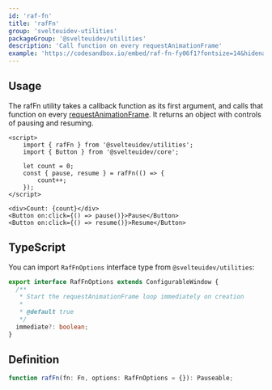 ```yaml
---
id: 'raf-fn'
title: 'rafFn'
group: 'svelteuidev-utilities'
packageGroup: '@svelteuidev/utilities'
description: 'Call function on every requestAnimationFrame'
example: 'https://codesandbox.io/embed/raf-fn-fy06f1?fontsize=14&hidenavigation=1&module=%2FApp.svelte&theme=dark&view=preview'
---
```


## Usage

The rafFn utility takes a callback function as its first argument, and calls that function on every [requestAnimationFrame](https://developer.mozilla.org/en-US/docs/Web/API/window/requestAnimationFrame). It returns an object with controls of pausing and resuming.

```tsx
<script>
	import { rafFn } from '@svelteuidev/utilities';
	import { Button } from '@svelteuidev/core';

	let count = 0;
	const { pause, resume } = rafFn(() => {
		count++;
	});
</script>

<div>Count: {count}</div>
<Button on:click={() => pause()}>Pause</Button>
<Button on:click={() => resume()}>Resume</Button>
```

## TypeScript

You can import `RafFnOptions` interface type from `@svelteuidev/utilities`:

```ts
export interface RafFnOptions extends ConfigurableWindow {
  /**
   * Start the requestAnimationFrame loop immediately on creation
   *
   * @default true
   */
  immediate?: boolean;
}
```

## Definition

```ts
function rafFn(fn: Fn, options: RafFnOptions = {}): Pauseable;
```
